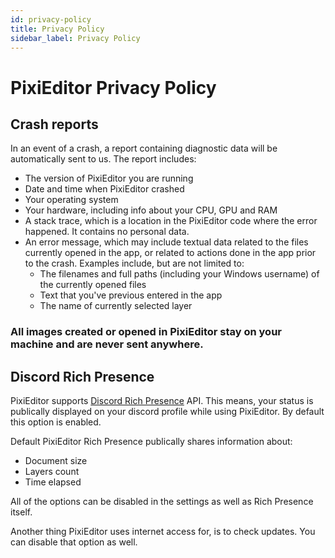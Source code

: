 ```yaml
---
id: privacy-policy
title: Privacy Policy
sidebar_label: Privacy Policy
---
```

# PixiEditor Privacy Policy

## Crash reports

In an event of a crash, a report containing diagnostic data will be automatically sent to us. The report includes:
- The version of PixiEditor you are running
- Date and time when PixiEditor crashed
- Your operating system
- Your hardware, including info about your CPU, GPU and RAM
- A stack trace, which is a location in the PixiEditor code where the error happened. It contains no personal data.
- An error message, which may include textual data related to the files currently opened in the app, or related to actions done in the app prior to the crash. Examples include, but are not limited to:
    - The filenames and full paths (including your Windows username) of the currently opened files
    - Text that you've previous entered in the app
    - The name of currently selected layer

### All images created or opened in PixiEditor stay on your machine and are never sent anywhere.

## Discord Rich Presence

PixiEditor supports [Discord Rich Presence](https://discordapp.com/developers/docs/rich-presence/how-to) API. This means, your status
is publically displayed on your discord profile while using PixiEditor. By default this option is enabled.

Default PixiEditor Rich Presence publically shares information about:
- Document size
- Layers count
- Time elapsed

All of the options can be disabled in the settings as well as Rich Presence itself.


Another thing PixiEditor uses internet access for, is to check updates. You can disable that option as well.